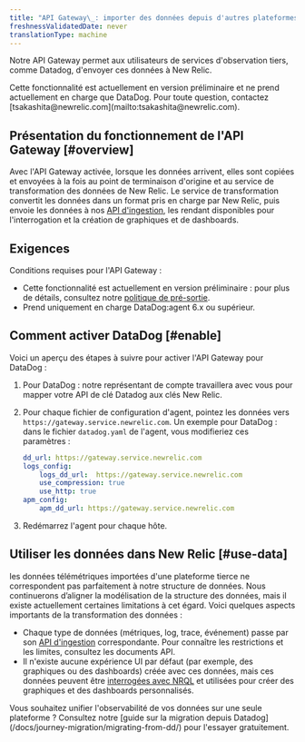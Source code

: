 ```yaml
---
title: "API Gateway\_: importer des données depuis d'autres plateformes d'observabilité"
freshnessValidatedDate: never
translationType: machine
---
```


Notre API Gateway permet aux utilisateurs de services d&apos;observation tiers, comme Datadog, d&apos;envoyer ces données à New Relic.

<Callout variant="important">
  Cette fonctionnalité est actuellement en version préliminaire et ne prend actuellement en charge que DataDog. Pour toute question, contactez [tsakashita@newrelic.com](mailto:tsakashita@newrelic.com).
</Callout>

## Présentation du fonctionnement de l&apos;API Gateway [#overview]

Avec l&apos;API Gateway activée, lorsque les données arrivent, elles sont copiées et envoyées à la fois au point de terminaison d&apos;origine et au service de transformation des données de New Relic. Le service de transformation convertit les données dans un format pris en charge par New Relic, puis envoie les données à nos [API d&apos;ingestion](/docs/telemetry-data-platform/get-data-new-relic/getting-started/introduction-new-relic-data-ingest-apis-sdks), les rendant disponibles pour l&apos;interrogation et la création de graphiques et de dashboards.

## Exigences

Conditions requises pour l&apos;API Gateway :

* Cette fonctionnalité est actuellement en version préliminaire : pour plus de détails, consultez notre [politique de pré-sortie](/docs/licenses/license-information/referenced-policies/new-relic-pre-release-policy).
* Prend uniquement en charge DataDog:agent 6.x ou supérieur.

## Comment activer DataDog [#enable]

Voici un aperçu des étapes à suivre pour activer l&apos;API Gateway pour DataDog :

1. Pour DataDog : notre représentant de compte travaillera avec vous pour mapper votre API de clé Datadog aux clés New Relic.

2. Pour chaque fichier de configuration d&apos;agent, pointez les données vers `https://gateway.service.newrelic.com`. Un exemple pour DataDog : dans le fichier `datadog.yaml` de l&apos;agent, vous modifieriez ces paramètres :

   ```yml
   dd_url: https://gateway.service.newrelic.com
   logs_config:
       logs_dd_url:  https://gateway.service.newrelic.com
       use_compression: true
       use_http: true
   apm_config:
       apm_dd_url: https://gateway.service.newrelic.com
   ```

3. Redémarrez l&apos;agent pour chaque hôte.

## Utiliser les données dans New Relic [#use-data]

les données télémétriques importées d&apos;une plateforme tierce ne correspondent pas parfaitement à notre structure de données. Nous continuerons d’aligner la modélisation de la structure des données, mais il existe actuellement certaines limitations à cet égard. Voici quelques aspects importants de la transformation des données :

* Chaque type de données (métriques, log, trace, événement) passe par son [API d&apos;ingestion](/docs/telemetry-data-platform/get-data-new-relic/getting-started/introduction-new-relic-data-ingest-apis-sdks) correspondante. Pour connaître les restrictions et les limites, consultez les documents API.
* Il n&apos;existe aucune expérience UI par défaut (par exemple, des graphiques ou des dashboards) créée avec ces données, mais ces données peuvent être [interrogées avec NRQL](/docs/query-your-data/nrql-new-relic-query-language/get-started/introduction-nrql-new-relics-query-language) et utilisées pour créer des graphiques et des dashboards personnalisés.

<Callout variant="tip">
  Vous souhaitez unifier l&apos;observabilité de vos données sur une seule plateforme ? Consultez notre [guide sur la migration depuis Datadog](/docs/journey-migration/migrating-from-dd/) pour l&apos;essayer gratuitement.
</Callout>